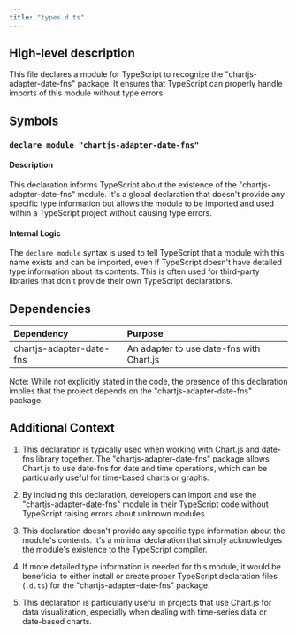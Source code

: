 ```yaml
---
title: "types.d.ts"
---
```


## High-level description

This file declares a module for TypeScript to recognize the "chartjs-adapter-date-fns" package. It ensures that TypeScript can properly handle imports of this module without type errors.

## Symbols

### `declare module "chartjs-adapter-date-fns"`

#### Description

This declaration informs TypeScript about the existence of the "chartjs-adapter-date-fns" module. It's a global declaration that doesn't provide any specific type information but allows the module to be imported and used within a TypeScript project without causing type errors.

#### Internal Logic

The `declare module` syntax is used to tell TypeScript that a module with this name exists and can be imported, even if TypeScript doesn't have detailed type information about its contents. This is often used for third-party libraries that don't provide their own TypeScript declarations.

## Dependencies

| Dependency | Purpose |
|:-----------|:--------|
| chartjs-adapter-date-fns | An adapter to use date-fns with Chart.js |

Note: While not explicitly stated in the code, the presence of this declaration implies that the project depends on the "chartjs-adapter-date-fns" package.

## Additional Context

1. This declaration is typically used when working with Chart.js and date-fns library together. The "chartjs-adapter-date-fns" package allows Chart.js to use date-fns for date and time operations, which can be particularly useful for time-based charts or graphs.

2. By including this declaration, developers can import and use the "chartjs-adapter-date-fns" module in their TypeScript code without TypeScript raising errors about unknown modules.

3. This declaration doesn't provide any specific type information about the module's contents. It's a minimal declaration that simply acknowledges the module's existence to the TypeScript compiler.

4. If more detailed type information is needed for this module, it would be beneficial to either install or create proper TypeScript declaration files (`.d.ts`) for the "chartjs-adapter-date-fns" package.

5. This declaration is particularly useful in projects that use Chart.js for data visualization, especially when dealing with time-series data or date-based charts.
